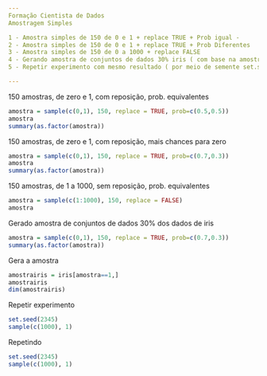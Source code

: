 ---
Formação Cientista de Dados 
Amostragem Simples

1 - Amostra simples de 150 de 0 e 1 + replace TRUE + Prob igual -
2 - Amostra simples de 150 de 0 e 1 + replace TRUE + Prob Diferentes
3 - Amostra simples de 150 de 0 a 1000 + replace FALSE 
4 - Gerando amostra de conjuntos de dados 30% iris ( com base na amostra 2)
5 - Repetir experimento com mesmo resultado ( por meio de semente set.seed(n))

---
150 amostras, de zero e 1, com reposição, prob. equivalentes
```{r}
amostra = sample(c(0,1), 150, replace = TRUE, prob=c(0.5,0.5))
amostra
summary(as.factor(amostra))
```
150 amostras, de zero e 1, com reposição, mais chances para zero
```{r}
amostra = sample(c(0,1), 150, replace = TRUE, prob=c(0.7,0.3))
amostra
summary(as.factor(amostra))
```
150 amostras, de 1 a 1000, sem reposição, prob. equivalentes
```{r}
amostra = sample(c(1:1000), 150, replace = FALSE)
amostra
```
Gerado amostra de conjuntos de dados
30% dos dados de iris
```{r}
amostra = sample(c(0,1), 150, replace = TRUE, prob=c(0.7,0.3))
summary(as.factor(amostra))
```
Gera a amostra
```{r}
amostrairis = iris[amostra==1,]
amostrairis
dim(amostrairis)
```
Repetir experimento
```{r}
set.seed(2345)
sample(c(1000), 1)
```
Repetindo
```{r}
set.seed(2345)
sample(c(1000), 1)
```
